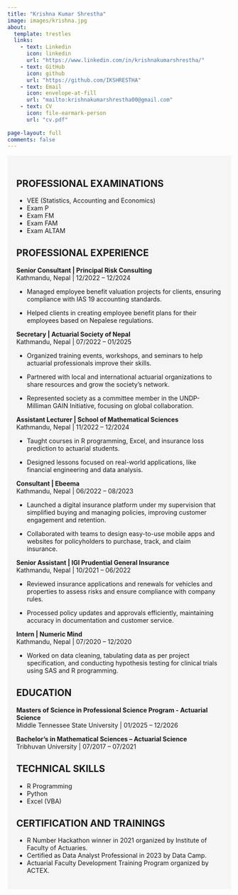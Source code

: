 ```yaml
---
title: "Krishna Kumar Shrestha"
image: images/krishna.jpg
about: 
  template: trestles
  links:
    - text: Linkedin
      icon: linkedin
      url: "https://www.linkedin.com/in/krishnakumarshrestha/"
    - text: GitHub
      icon: github
      url: "https://github.com/IKSHRESTHA"
    - text: Email
      icon: envelope-at-fill
      url: "mailto:krishnakumarshrestha00@gmail.com"
    - text: CV
      icon: file-earmark-person
      url: "cv.pdf"
      
page-layout: full
comments: false
---
```


::: {.scrollable-column style="flex: 1; background-color: #f5f5f5; overflow-y: auto; padding: 20px; box-sizing: border-box;"}
## PROFESSIONAL EXAMINATIONS

-   VEE (Statistics, Accounting and Economics)
-   Exam P
-   Exam FM
-   Exam FAM
-   Exam ALTAM

## PROFESSIONAL EXPERIENCE

**Senior Consultant \| Principal Risk Consulting**\
Kathmandu, Nepal \| 12/2022 – 12/2024

-    Managed employee benefit valuation projects for clients, ensuring compliance with IAS 19 accounting standards.

-    Helped clients in creating employee benefit plans for their employees based on Nepalese regulations.

**Secretary \| Actuarial Society of Nepal**\
Kathmandu, Nepal \| 07/2022 – 01/2025

-    Organized training events, workshops, and seminars to help actuarial professionals improve their skills.

-   Partnered with local and international actuarial organizations to share resources and grow the society’s network.

-   Represented society as a committee member in the UNDP-Milliman GAIN Initiative, focusing on global collaboration.

**Assistant Lecturer \| School of Mathematical Sciences**\
Kathmandu, Nepal \| 11/2022 – 12/2024

-    Taught courses in R programming, Excel, and insurance loss prediction to actuarial students.

-   Designed lessons focused on real-world applications, like financial engineering and data analysis.

**Consultant \| Ebeema**\
Kathmandu, Nepal \| 06/2022 – 08/2023

-    Launched a digital insurance platform under my supervision that simplified buying and managing policies, improving customer engagement and retention.

-    Collaborated with teams to design easy-to-use mobile apps and websites for policyholders to purchase, track, and claim insurance.

**Senior Assistant \| IGI Prudential General Insurance**\
Kathmandu, Nepal \| 10/2021 – 06/2022

-    Reviewed insurance applications and renewals for vehicles and properties to assess risks and ensure compliance with company rules.

-   Processed policy updates and approvals efficiently, maintaining accuracy in documentation and customer service.

**Intern \| Numeric Mind**\
Kathmandu, Nepal \| 07/2020 – 12/2020

-   Worked on data cleaning, tabulating data as per project specification, and conducting hypothesis testing for clinical trials using SAS and R programming.

## EDUCATION

**Masters of Science in Professional Science Program - Actuarial Science**\
Middle Tennessee State University \| 01/2025 – 12/2026

**Bachelor’s in Mathematical Sciences – Actuarial Science**\
Tribhuvan University \| 07/2017 – 07/2021

## TECHNICAL SKILLS

-   R Programming
-   Python
-   Excel (VBA)

## CERTIFICATION AND TRAININGS

-   R Number Hackathon winner in 2021 organized by Institute of Faculty of Actuaries.
-   Certified as Data Analyst Professional in 2023 by Data Camp.
-   Actuarial Faculty Development Training Program organized by ACTEX.
:::